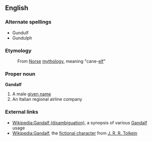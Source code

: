 ==English==

===Alternate spellings===
* Gundulf
* Gundulph

===Etymology===
: From [[Norse]] [[mythology]], meaning "cane-[[elf]]"

===Proper noun===
'''Gandalf'''

# A male [[given name]]
# An Italian regional airline company

===External links===

* [[Wikipedia:Gandalf (disambiguation)]], a synopsis of various [[Gandalf]] usage
* [[Wikipedia:Gandalf]], the [[fictional character]] from [[Wikipedia:J. R. R. Tolkein|J. R. R. Tolkein]]
